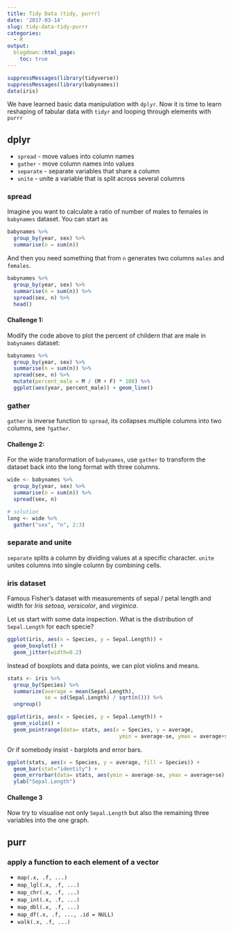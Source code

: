 ```yaml
---
title: Tidy Data (tidy, purrr)
date: '2017-03-14'
slug: tidy-data-tidy-purrr
categories:
  - R
output:
  blogdown::html_page:
    toc: true
---
```


```r
suppressMessages(library(tidyverse)) 
suppressMessages(library(babynames))
data(iris)
```

We have learned basic data manipulation with `dplyr`. Now it is time to learn reshaping of tabular data with `tidyr` and looping through elements with `purrr`

## dplyr

* `spread` - move values into column names
* `gather` - move column names into values
* `separate` - separate variables that share a column
* `unite` - unite a variable that is split across several columns

### spread

Imagine you want to calculate a ratio of number of males to females in `babynames` dataset. You can start as 

```r
babynames %>%
  group_by(year, sex) %>%
  summarise(n = sum(n))
```

And then you need something that from `n` generates two columns `males` and `females`. 

```r
babynames %>%
  group_by(year, sex) %>%
  summarise(n = sum(n)) %>%
  spread(sex, n) %>%
  head()
```

#### Challenge 1:

Modify the code above to plot the percent of childern that are male in `babynames` dataset:

```r
babynames %>%
  group_by(year, sex) %>%
  summarise(n = sum(n)) %>%
  spread(sex, n) %>%
  mutate(percent_male = M / (M + F) * 100) %>%
  ggplot(aes(year, percent_male)) + geom_line()
```

### gather

`gather` is inverse function to `spread`, its collapses multiple columns into two columns, see `?gather`.

#### Challenge 2:

For the wide transformation of `babynames`, use `gather` to transform the dataset back into the long format with three columns. 

```r
wide <- babynames %>%
  group_by(year, sex) %>%
  summarise(n = sum(n)) %>%
  spread(sex, n)
```

```r
# solution
long <- wide %>%
  gather("sex", "n", 2:3)
```

### separate and unite

`separate` splits a column by dividing values at a specific character. `unite` unites columns into single column by combining cells.

### iris dataset 

Famous Fisher's dataset with measurements of sepal / petal length and width for *Iris setosa, versicolor*, and *virginica*.

Let us start with some data inspection. What is the distribution of `Sepal.Length` for each specie?

```r
ggplot(iris, aes(x = Species, y = Sepal.Length)) + 
  geom_boxplot() +
  geom_jitter(width=0.2)
```

Instead of boxplots and data points, we can plot violins and means.

```r
stats <- iris %>%
  group_by(Species) %>%
  summarize(average = mean(Sepal.Length),
            se = sd(Sepal.Length) / sqrt(n())) %>%
  ungroup()

ggplot(iris, aes(x = Species, y = Sepal.Length)) + 
  geom_violin() +
  geom_pointrange(data= stats, aes(x = Species, y = average, 
                                    ymin = average-se, ymax = average+se), size=0.5)
```

Or if somebody insist - barplots and error bars.

```r
ggplot(stats, aes(x = Species, y = average, fill = Species)) + 
  geom_bar(stat="identity") +
  geom_errorbar(data= stats, aes(ymin = average-se, ymax = average+se), width=0.5) +
  ylab("Sepal.Length")
```

#### Challenge 3

Now try to visualise not only `Sepal.Length` but also the remaining three variables into the one graph.

## purr

### apply a function to each element of a vector

* `map(.x, .f, ...)`
* `map_lgl(.x, .f, ...)`
* `map_chr(.x, .f, ...)`
* `map_int(.x, .f, ...)`
* `map_dbl(.x, .f, ...)`
* `map_df(.x, .f, ..., .id = NULL)`
* `walk(.x, .f, ...)`
